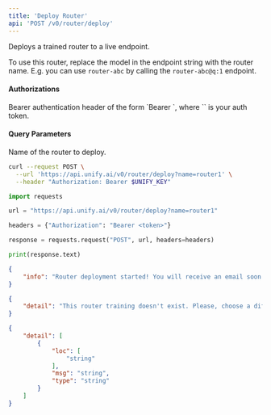 ```yaml
---
title: 'Deploy Router'
api: 'POST /v0/router/deploy'
---
```

Deploys a trained router to a live endpoint.

To use this router, replace the model in the endpoint string with the
router name. E.g. you can use `router-abc` by calling the
`router-abc@q:1` endpoint.

#### Authorizations

<ParamField header="Authorization" type="string" required="true">
  Bearer authentication header of the form `Bearer <token>`, where `<token>` is your auth token.
</ParamField>

#### Query Parameters

<ParamField query="name" type="string" required="true">
Name of the router to deploy.
</ParamField>

<RequestExample>

```bash cURL
curl --request POST \
  --url 'https://api.unify.ai/v0/router/deploy?name=router1' \
  --header "Authorization: Bearer $UNIFY_KEY"
```

```python Python
import requests

url = "https://api.unify.ai/v0/router/deploy?name=router1"

headers = {"Authorization": "Bearer <token>"}

response = requests.request("POST", url, headers=headers)

print(response.text)
```

</RequestExample>
<ResponseExample>

```json 200
{
    "info": "Router deployment started! You will receive an email soon!"
}
```

```json 400
{
    "detail": "This router training doesn't exist. Please, choose a different one or trigger the training first."
}
```

```json 422
{
    "detail": [
        {
            "loc": [
                "string"
            ],
            "msg": "string",
            "type": "string"
        }
    ]
}
```

</ResponseExample>
